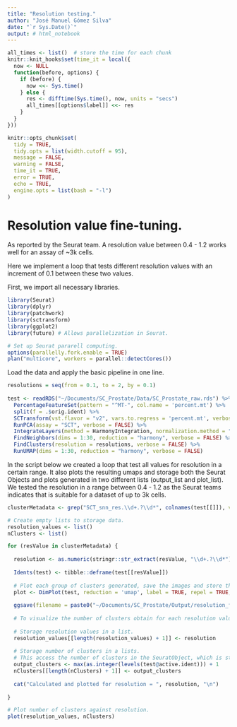 ```yaml
---
title: "Resolution testing."
author: "José Manuel Gómez Silva"
date: "`r Sys.Date()`"
output: # html_notebook
---
```


```r

all_times <- list()  # store the time for each chunk
knitr::knit_hooks$set(time_it = local({
  now <- NULL
  function(before, options) {
    if (before) {
      now <<- Sys.time()
    } else {
      res <- difftime(Sys.time(), now, units = "secs")
      all_times[[options$label]] <<- res
    }
  }
}))

knitr::opts_chunk$set(
  tidy = TRUE,
  tidy.opts = list(width.cutoff = 95),
  message = FALSE,
  warning = FALSE,
  time_it = TRUE,
  error = TRUE,
  echo = TRUE,
  engine.opts = list(bash = "-l")
)
```

# Resolution value fine-tuning.

As reported by the Seurat team. A resolution value between 0.4 - 1.2 works well for an assay of \~3k cells.

Here we implement a loop that tests different resolution values with an increment of 0.1 between these two values.

First, we import all necessary libraries.

```r

library(Seurat)
library(dplyr)
library(patchwork)
library(sctransform)
library(ggplot2)
library(future) # Allows parallelization in Seurat.

# Set up Seurat pararell computing.
options(parallelly.fork.enable = TRUE)
plan("multicore", workers = parallel::detectCores())
```

Load the data and apply the basic pipeline in one line.

```r

resolutions = seq(from = 0.1, to = 2, by = 0.1)
  
test <- readRDS("~/Documents/SC_Prostate/Data/SC_Prostate_raw.rds") %>% 
  PercentageFeatureSet(pattern = "^MT-", col.name = 'percent.mt') %>%
  split(f = .$orig.ident) %>%
  SCTransform(vst.flavor = "v2", vars.to.regress = 'percent.mt', verbose = FALSE) %>% 
  RunPCA(assay = "SCT", verbose = FALSE) %>% 
  IntegrateLayers(method = HarmonyIntegration, normalization.method = "SCT", verbose = FALSE) %>% 
  FindNeighbors(dims = 1:30, reduction = "harmony", verbose = FALSE) %>% 
  FindClusters(resolution = resolutions, verbose = FALSE) %>% 
  RunUMAP(dims = 1:30, reduction = "harmony", verbose = FALSE)
```

In the script below we created a loop that test all values for resolution in a certain range. It also plots the resulting umaps and storage both the Seurat Objects and plots generated in two different lists (output_list and plot_list). We tested the resolution in a range between 0.4 - 1.2 as the Seurat teams indicates that is suitable for a dataset of up to 3k cells.

```r

clusterMetadata <- grep("SCT_snn_res.\\d+.?\\d*", colnames(test[[]]), value = TRUE)

# Create empty lists to storage data.
resolution_values <- list()
nClusters <- list()

for (resValue in clusterMetadata) {
  
  resolution <- as.numeric(stringr::str_extract(resValue, "\\d+.?\\d*"))
  
  Idents(test) <- tibble::deframe(test[[resValue]])
  
  # Plot each group of clusters generated, save the images and store the plots in a list.
  plot <- DimPlot(test, reduction = 'umap', label = TRUE, repel = TRUE, label.size = 4) + ggtitle(paste0("Resolution = ", resolution)) + theme(axis.title = element_text(size = 15), legend.text = element_text(size = 10), axis.text = element_text(size = 10)) + guides(colour = guide_legend(override.aes = list(size = 3)))
  
  ggsave(filename = paste0("~/Documents/SC_Prostate/Output/resolution_fine-tuning/resolution=", resolution, ".jpg"), height = 6, width = 10, plot = plot, quality = 50)
  
  # To visualize the number of clusters obtain for each resolution value, we plot number of clusters generated vs the resolution value.
  
  # Storage resolution values in a list.
  resolution_values[[length(resolution_values) + 1]] <- resolution
  
  # Storage number of clusters in a lists. 
  # This access the number of clusters in the SeuratObject, which is storage as a factor inside the active.ident slot. We obtain the levels, transform them into integers, extract the maximum value and sum 1 (Seurat clusters numeration starts by 0).
  output_clusters <- max(as.integer(levels(test@active.ident))) + 1
  nClusters[[length(nClusters) + 1]] <- output_clusters
  
  cat("Calculated and plotted for resolution = ", resolution, "\n")
  
}
```

```r

# Plot number of clusters against resolution.
plot(resolution_values, nClusters)
```
